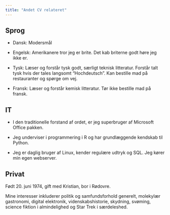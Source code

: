 ```yaml
---
title: "Andet CV relateret"
---
```


## Sprog

- Dansk: Modersmål

- Engelsk: Amerikanere tror jeg er brite. Det kab briterne godt høre jeg ikke er.
- Tysk: Læser og forstår tysk godt, særligt teknisk litteratur. Forstår talt tysk hvis der tales langsomt "Hochdeutsch". Kan bestille mad på restauranter og spørge om vej.
- Fransk: Læser og forstår kemisk litteratur. Tør ikke bestille mad på fransk.

## IT 

- I den traditionelle forstand af ordet, er jeg superbruger af Microsoft Office pakken.

- Jeg underviser i programmering i R og har grundlæggende kendskab til Python.

- Jeg er daglig bruger af Linux, kender regulære udtryk og SQL. Jeg kører min egen webserver.


## Privat
Født 20. juni 1974, gift med Kristian, bor i Rødovre.

Mine interesser inkluderer politik og samfundsforhold generelt, molekylær gastronomi, digital elektronik, videnskabshistorie, skydning, svøming, science fiktion i almindelighed og Star Trek i særdeleshed.
